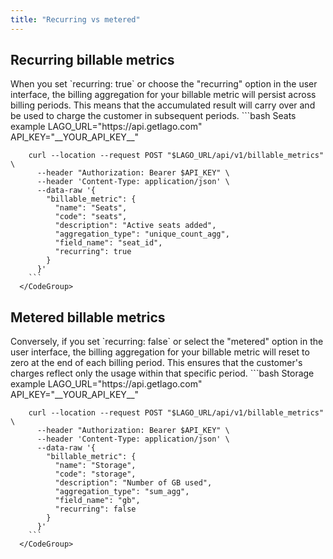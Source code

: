 ```yaml
---
title: "Recurring vs metered"
---
```


## Recurring billable metrics[](#recurring "Direct link to heading")
<Tabs>
  <Tab title="Dashboard">
    When you set `recurring: true` or choose the "recurring" option in the user interface, the billing aggregation for your billable metric 
    will persist across billing periods. This means that the accumulated result will carry over and be used to charge the customer in 
    subsequent periods.
  </Tab>
  <Tab title="API">
      <CodeGroup>
        ```bash Seats example
        LAGO_URL="https://api.getlago.com"
        API_KEY="__YOUR_API_KEY__"

        curl --location --request POST "$LAGO_URL/api/v1/billable_metrics" \
          --header "Authorization: Bearer $API_KEY" \
          --header 'Content-Type: application/json' \
          --data-raw '{
            "billable_metric": {
              "name": "Seats",
              "code": "seats",
              "description": "Active seats added",
              "aggregation_type": "unique_count_agg",
              "field_name": "seat_id",
              "recurring": true
            }
          }'
        ```
      </CodeGroup>
  </Tab>
</Tabs>

## Metered billable metrics[](#metered "Direct link to heading")
<Tabs>
  <Tab title="Dashboard">
    Conversely, if you set `recurring: false` or select the "metered" option in the user interface, the billing aggregation for your billable 
    metric will reset to zero at the end of each billing period. This ensures that the customer's charges reflect only the usage within 
    that specific period.
  </Tab>
  <Tab title="API">
      <CodeGroup>
        ```bash Storage example
        LAGO_URL="https://api.getlago.com"
        API_KEY="__YOUR_API_KEY__"

        curl --location --request POST "$LAGO_URL/api/v1/billable_metrics" \
          --header "Authorization: Bearer $API_KEY" \
          --header 'Content-Type: application/json' \
          --data-raw '{
            "billable_metric": {
              "name": "Storage",
              "code": "storage",
              "description": "Number of GB used",
              "aggregation_type": "sum_agg",
              "field_name": "gb",
              "recurring": false
            }
          }'
        ```
      </CodeGroup>
  </Tab>
</Tabs>